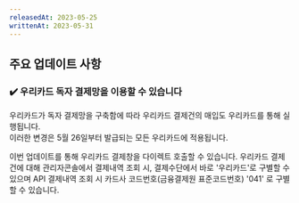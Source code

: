 ```yaml
---
releasedAt: 2023-05-25
writtenAt: 2023-05-31
---
```



## 주요 업데이트 사항

### ✔️ 우리카드 독자 결제망을 이용할 수 있습니다

우리카드가 독자 결제망을 구축함에 따라 우리카드 결제건의 매입도 우리카드를 통해 실행됩니다.\
이러한 변경은 5월 26일부터 발급되는 모든 우리카드에 적용됩니다.

이번 업데이트를 통해 우리카드 결제창을 다이렉트 호출할 수 있습니다.
우리카드 결제 건에 대해 관리자콘솔에서 결제내역 조회 시, 결제수단에서 바로 '우리카드'로 구별할 수 있으며
API 결제내역 조회 시 카드사 코드번호(금융결제원 표준코드번호) '041' 로 구별할 수 있습니다.
